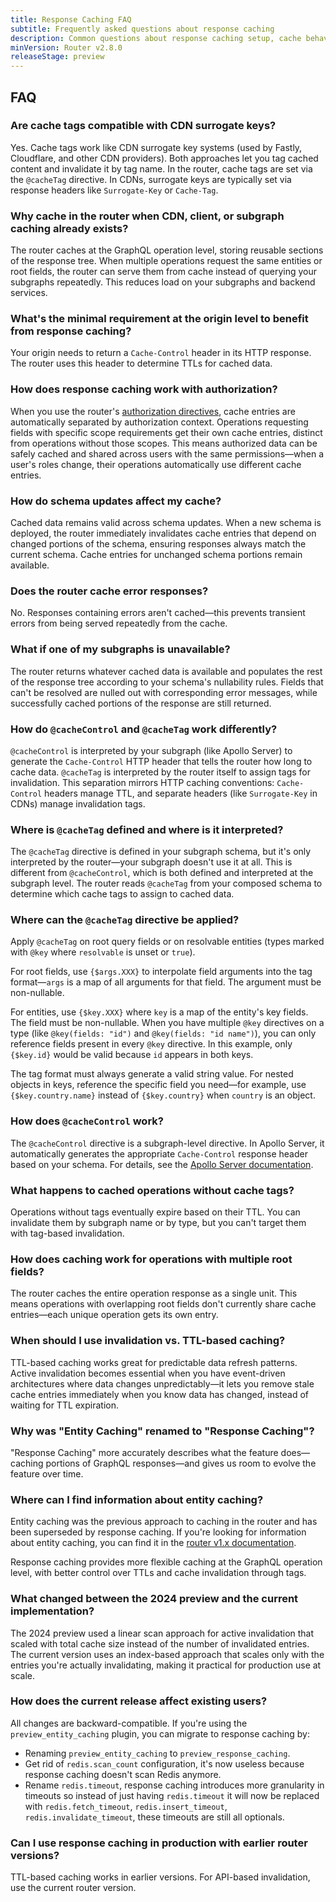 ```yaml
---
title: Response Caching FAQ
subtitle: Frequently asked questions about response caching
description: Common questions about response caching setup, cache behavior, authorization, schema updates, and migration from entity caching.
minVersion: Router v2.8.0
releaseStage: preview
---
```


## FAQ

### Are cache tags compatible with CDN surrogate keys?

Yes. Cache tags work like CDN surrogate key systems (used by Fastly, Cloudflare, and other CDN providers). Both approaches let you tag cached content and invalidate it by tag name. In the router, cache tags are set via the `@cacheTag` directive. In CDNs, surrogate keys are typically set via response headers like `Surrogate-Key` or `Cache-Tag`.

### Why cache in the router when CDN, client, or subgraph caching already exists?

The router caches at the GraphQL operation level, storing reusable sections of the response tree. When multiple operations request the same entities or root fields, the router can serve them from cache instead of querying your subgraphs repeatedly. This reduces load on your subgraphs and backend services.

### What's the minimal requirement at the origin level to benefit from response caching?

Your origin needs to return a `Cache-Control` header in its HTTP response. The router uses this header to determine TTLs for cached data.

### How does response caching work with authorization?

When you use the router's [authorization directives](/router/configuration/authorization), cache entries are automatically separated by authorization context. Operations requesting fields with specific scope requirements get their own cache entries, distinct from operations without those scopes. This means authorized data can be safely cached and shared across users with the same permissions—when a user's roles change, their operations automatically use different cache entries.

### How do schema updates affect my cache?

Cached data remains valid across schema updates. When a new schema is deployed, the router immediately invalidates cache entries that depend on changed portions of the schema, ensuring responses always match the current schema. Cache entries for unchanged schema portions remain available.

### Does the router cache error responses?

No. Responses containing errors aren't cached—this prevents transient errors from being served repeatedly from the cache.

### What if one of my subgraphs is unavailable?

The router returns whatever cached data is available and populates the rest of the response tree according to your schema's nullability rules. Fields that can't be resolved are nulled out with corresponding error messages, while successfully cached portions of the response are still returned.

### How do `@cacheControl` and `@cacheTag` work differently?

`@cacheControl` is interpreted by your subgraph (like Apollo Server) to generate the `Cache-Control` HTTP header that tells the router how long to cache data. `@cacheTag` is interpreted by the router itself to assign tags for invalidation. This separation mirrors HTTP caching conventions: `Cache-Control` headers manage TTL, and separate headers (like `Surrogate-Key` in CDNs) manage invalidation tags.

### Where is `@cacheTag` defined and where is it interpreted?

The `@cacheTag` directive is defined in your subgraph schema, but it's only interpreted by the router—your subgraph doesn't use it at all. This is different from `@cacheControl`, which is both defined and interpreted at the subgraph level. The router reads `@cacheTag` from your composed schema to determine which cache tags to assign to cached data.

### Where can the `@cacheTag` directive be applied?

Apply `@cacheTag` on root query fields or on resolvable entities (types marked with `@key` where `resolvable` is unset or `true`).

For root fields, use `{$args.XXX}` to interpolate field arguments into the tag format—`args` is a map of all arguments for that field. The argument must be non-nullable.

For entities, use `{$key.XXX}` where `key` is a map of the entity's key fields. The field must be non-nullable. When you have multiple `@key` directives on a type (like `@key(fields: "id")` and `@key(fields: "id name")`), you can only reference fields present in every `@key` directive. In this example, only `{$key.id}` would be valid because `id` appears in both keys.

The tag format must always generate a valid string value. For nested objects in keys, reference the specific field you need—for example, use `{$key.country.name}` instead of `{$key.country}` when `country` is an object.

### How does `@cacheControl` work?

The `@cacheControl` directive is a subgraph-level directive. In Apollo Server, it automatically generates the appropriate `Cache-Control` response header based on your schema. For details, see the [Apollo Server documentation](https://www.apollographql.com/docs/apollo-server/api/plugin/cache-control).

### What happens to cached operations without cache tags?

Operations without tags eventually expire based on their TTL. You can invalidate them by subgraph name or by type, but you can't target them with tag-based invalidation.

### How does caching work for operations with multiple root fields?

The router caches the entire operation response as a single unit. This means operations with overlapping root fields don't currently share cache entries—each unique operation gets its own entry.

### When should I use invalidation vs. TTL-based caching?

TTL-based caching works great for predictable data refresh patterns. Active invalidation becomes essential when you have event-driven architectures where data changes unpredictably—it lets you remove stale cache entries immediately when you know data has changed, instead of waiting for TTL expiration.

### Why was "Entity Caching" renamed to "Response Caching"?

"Response Caching" more accurately describes what the feature does—caching portions of GraphQL responses—and gives us room to evolve the feature over time.

### Where can I find information about entity caching?

Entity caching was the previous approach to caching in the router and has been superseded by response caching. If you're looking for information about entity caching, you can find it in the [router v1.x documentation](/graphos/routing/v1/performance/caching/entity).

Response caching provides more flexible caching at the GraphQL operation level, with better control over TTLs and cache invalidation through tags.

### What changed between the 2024 preview and the current implementation?

The 2024 preview used a linear scan approach for active invalidation that scaled with total cache size instead of the number of invalidated entries. The current version uses an index-based approach that scales only with the entries you're actually invalidating, making it practical for production use at scale.

### How does the current release affect existing users?

All changes are backward-compatible. If you're using the `preview_entity_caching` plugin, you can migrate to response caching by:
- Renaming `preview_entity_caching` to `preview_response_caching`.
- Get rid of `redis.scan_count` configuration, it's now useless because response caching doesn't scan Redis anymore.
- Rename `redis.timeout`, response caching introduces more granularity in timeouts so instead of just having `redis.timeout` it will now be replaced with `redis.fetch_timeout`, `redis.insert_timeout`, `redis.invalidate_timeout`, these timeouts are still all optionals.

### Can I use response caching in production with earlier router versions?

TTL-based caching works in earlier versions. For API-based invalidation, use the current router version.
